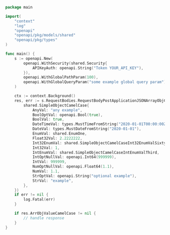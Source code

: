 ```go showLineNumbers copy filename="Request Body Post Application Json Array Obj Camel Case usage example"
package main

import(
	"context"
	"log"
	"openapi"
	"openapi/pkg/models/shared"
	"openapi/pkg/types"
)

func main() {
    s := openapi.New(
        openapi.WithSecurity(shared.Security{
            APIKeyAuth: openapi.String("Token YOUR_API_KEY"),
        }),
        openapi.WithGlobalPathParam(100),
        openapi.WithGlobalQueryParam("some example global query param"),
    )

    ctx := context.Background()
    res, err := s.RequestBodies.RequestBodyPostApplicationJSONArrayObjCamelCase(ctx, []shared.SimpleObjectCamelCase{
        shared.SimpleObjectCamelCase{
            AnyVal: "any example",
            BoolOptVal: openapi.Bool(true),
            BoolVal: true,
            DateTimeVal: types.MustTimeFromString("2020-01-01T00:00:00Z"),
            DateVal: types.MustDateFromString("2020-01-01"),
            EnumVal: shared.EnumOne,
            Float32Val: 2.2222222,
            Int32EnumVal: shared.SimpleObjectCamelCaseInt32EnumValSixtyNine,
            Int32Val: 1,
            IntEnumVal: shared.SimpleObjectCamelCaseIntEnumValThird,
            IntOptNullVal: openapi.Int64(999999),
            IntVal: 999999,
            NumOptNullVal: openapi.Float64(1.1),
            NumVal: 1.1,
            StrOptVal: openapi.String("optional example"),
            StrVal: "example",
        },
    })
    if err != nil {
        log.Fatal(err)
    }

    if res.ArrObjValueCamelCase != nil {
        // handle response
    }
}
```
